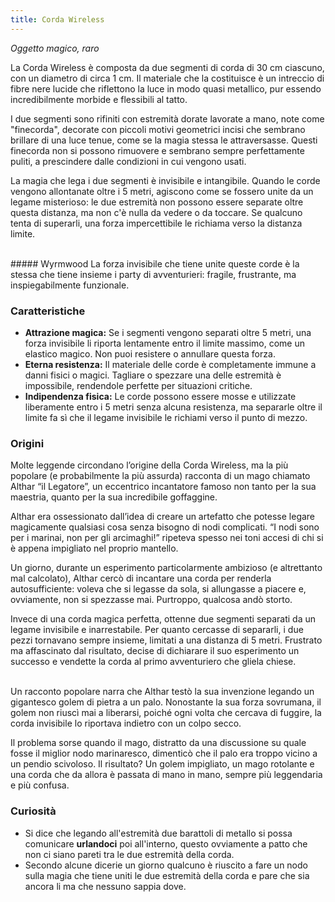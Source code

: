 ```yaml
---
title: Corda Wireless
---
```



*Oggetto magico, raro*

La Corda Wireless è composta da due segmenti di corda di 30 cm ciascuno, con un diametro di circa 1 cm. Il materiale che la costituisce è un intreccio di fibre nere lucide che riflettono la luce in modo quasi metallico, pur essendo incredibilmente morbide e flessibili al tatto.

I due segmenti sono rifiniti con estremità dorate lavorate a mano, note come "finecorda", decorate con piccoli motivi geometrici incisi che sembrano brillare di una luce tenue, come se la magia stessa le attraversasse. Questi finecorda non si possono rimuovere e sembrano sempre perfettamente puliti, a prescindere dalle condizioni in cui vengono usati.

La magia che lega i due segmenti è invisibile e intangibile. Quando le corde vengono allontanate oltre i 5 metri, agiscono come se fossero unite da un legame misterioso: le due estremità non possono essere separate oltre questa distanza, ma non c'è nulla da vedere o da toccare. Se qualcuno tenta di superarli, una forza impercettibile le richiama verso la distanza limite.

<br/>
<DescriptiveBox>
##### Wyrmwood
La forza invisibile che tiene unite queste corde è la stessa che tiene insieme i party di avventurieri: fragile, frustrante, ma inspiegabilmente funzionale.
</DescriptiveBox>

### Caratteristiche
- **Attrazione magica:** Se i segmenti vengono separati oltre 5 metri, una forza invisibile li riporta lentamente entro il limite massimo, come un elastico magico. Non puoi resistere o annullare questa forza.
- **Eterna resistenza:** Il materiale delle corde è completamente immune a danni fisici o magici. Tagliare o spezzare una delle estremità è impossibile, rendendole perfette per situazioni critiche.
- **Indipendenza fisica:** Le corde possono essere mosse e utilizzate liberamente entro i 5 metri senza alcuna resistenza, ma separarle oltre il limite fa sì che il legame invisibile le richiami verso il punto di mezzo.

### Origini
Molte leggende circondano l’origine della Corda Wireless, ma la più popolare (e probabilmente la più assurda) racconta di un mago chiamato Althar “il Legatore”, un eccentrico incantatore famoso non tanto per la sua maestria, quanto per la sua incredibile goffaggine.

Althar era ossessionato dall’idea di creare un artefatto che potesse legare magicamente qualsiasi cosa senza bisogno di nodi complicati. “I nodi sono per i marinai, non per gli arcimaghi!” ripeteva spesso nei toni accesi di chi si è appena impigliato nel proprio mantello.

Un giorno, durante un esperimento particolarmente ambizioso (e altrettanto mal calcolato), Althar cercò di incantare una corda per renderla autosufficiente: voleva che si legasse da sola, si allungasse a piacere e, ovviamente, non si spezzasse mai. Purtroppo, qualcosa andò storto.

Invece di una corda magica perfetta, ottenne due segmenti separati da un legame invisibile e inarrestabile. Per quanto cercasse di separarli, i due pezzi tornavano sempre insieme, limitati a una distanza di 5 metri. Frustrato ma affascinato dal risultato, decise di dichiarare il suo esperimento un successo e vendette la corda al primo avventuriero che gliela chiese.

<br/>
<NoteBox>
Un racconto popolare narra che Althar testò la sua invenzione legando un gigantesco golem di pietra a un palo. Nonostante la sua forza sovrumana, il golem non riuscì mai a liberarsi, poiché ogni volta che cercava di fuggire, la corda invisibile lo riportava indietro con un colpo secco.

Il problema sorse quando il mago, distratto da una discussione su quale fosse il miglior nodo marinaresco, dimenticò che il palo era troppo vicino a un pendio scivoloso. Il risultato? Un golem impigliato, un mago rotolante e una corda che da allora è passata di mano in mano, sempre più leggendaria e più confusa.
</NoteBox>

### Curiosità
- Si dice che legando all'estremità due barattoli di metallo si possa comunicare **urlandoci** poi all'interno, questo ovviamente a patto che non ci siano pareti tra le due estremità della corda.
- Secondo alcune dicerie un giorno qualcuno è riuscito a fare un nodo sulla magia che tiene uniti le due estremità della corda e pare che sia ancora li ma che nessuno sappia dove.
